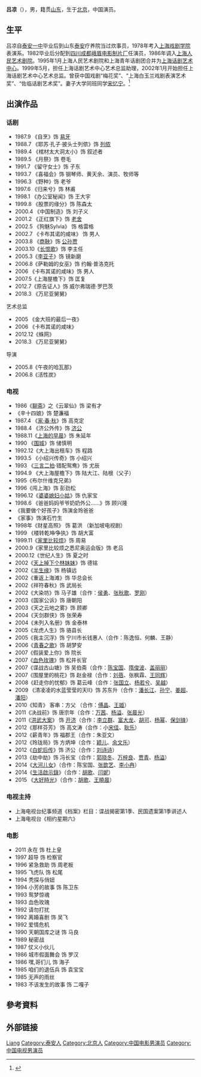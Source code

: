 {{Otheruses|吕凉 (消歧义)}}
'''吕凉'''（{{bd|1957年|||catIdx=L}}），男，籍贯[[山东|山东]]，生于[[北京|北京]]，中国演员。

== 生平 ==
吕凉自[[泰安一中|泰安一中]]毕业后到山东[[泰安|泰安]]疗养院当过炊事员，1978年考入[[上海戏剧学院|上海戏剧学院]]表演系。1982毕业后分配到[[四川|四川]][[成都|成都]][[峨眉电影制片厂|峨眉电影制片厂]]任演员，1986年调入[[上海人民艺术剧院|上海人民艺术剧院]]。1995年1月上海人民艺术剧院和上海青年话剧团合并为[[上海话剧艺术中心|上海话剧艺术中心]]。1999年5月，担任上海话剧艺术中心艺术总监助理，2002年1月开始担任上海话剧艺术中心艺术总监。曾获中国戏剧“梅花奖”、“上海白玉兰戏剧表演艺术奖”、“佐临话剧艺术奖”。妻子大学同班同学[[宋忆宁|宋忆宁]]。<ref>{{Cite web |url=http://baike.baidu.com/view/205283.htm |title=吕凉 |accessdate=2014-06-09 |archive-date=2007-03-09 |archive-url=https://web.archive.org/web/20070309150201/http://baike.baidu.com/view/205283.htm |dead-url=no }}</ref>

== 出演作品 ==
===话剧===
* 1987.9 《自烹》饰 [[易牙|易牙]]
* 1988.7 《耶苏·孔子·披头士列侬》饰 [[列侬|列侬]]
* 1989.4 《棺材太大洞太小》饰 叙述者
* 1989.5 《月祭》饰 卷毛
* 1991.7 《留守女士》饰 子东
* 1993.7 《喜福会》饰 钢琴师、黄天余、演员、牧师等
* 1996.3 《野种》饰 老爷
* 1997.6 《归来兮》饰 林甫
* 1998.1 《办公室秘闻》饰 王大宇
* 1999.8 《股票的缘分》饰 陈森太
* 2000.4 《中国制造》饰 刘子义
* 2001.2 《正红旗下》饰 [[老舍|老舍]]
* 2002.5 《狗魅Sylvia》 饰 格雷格
* 2002.7 《卡布其诺的咸味》 饰 男人
* 2003.8 《[[商鞅|商鞅]]》饰 [[公孙贾|公孙贾]]
* 2003.10《[[长恨歌|长恨歌]]》饰 李主任
* 2005.3《[[李亚子|李亚子]]》饰 镜新磨
* 2006.8《萨勒姆的女巫》饰 约翰·普洛克托
* 2006 《卡布其诺的咸味》饰 男人
* 2007.5《上海屋檐下》饰 匡复
* 2012.7《原告证人》饰 威尔弗瑞德·罗巴茨
* 2018.3 《万尼亚舅舅》
;艺术总监
* 2005 《金大班的最后一夜》
* 2006 《卡布其诺的咸味》
* 2012.12《蛛网》
* 2018.3 《万尼亚舅舅》
;导演
* 2005.8《午夜的哈瓦那》
* 2006.8《活性炭》

=== 电视 ===
* 1986《[[聊斋_(1986年电视剧)|聊斋]]》之《云翠仙》饰 梁有才
* 《辛十四娘》饰 楚濂福
* 1987.4 《[[家春秋_(1987年电视剧)|家·春·秋]]》饰 高克定
* 1988.4 《济公外传》饰 [[济公|济公]]
* 1988.11《[[上海的早晨|上海的早晨]]》饰 朱延年
* 1990 《[[围城_(电视剧)|围城]]》饰 储慎明
* 1992.12《大上海出租车》饰 程路
* 1993.5 《小绍兴传奇》饰 小绍兴
* 1993 《[[三言二拍|三言二拍]]·错配鸳鸯》饰 尤辰
* 1994.9 《大上海屋檐下》饰 陆大江、陆根（父子）
* 1995《布尔什维克兄弟》
* 1996《闯上海》饰 彭劲松
* 1996.12《[[婆婆媳妇小姑|婆婆媳妇小姑]]》饰 仇家宝
* 1998.6 《爸爸妈妈爷爷奶奶外公……》饰 顾兴隆
* 《我要做个好孩子》饰演金玲爸爸
* 《家事》饰演石竹生
* 1998年《财星高照》 饰 葛洪 （新加坡电视剧）
* 1999 《楼转乾坤∕争执》饰 胡大富
* 1999.11《[[家里比较烦|家里比较烦]]》饰 周易
* 2000.9《家里比较烦之悉尼奥运会版》饰 老吕
* 2000.12《世纪人生》饰 夏之时
* 2002《[[天上掉下个林妹妹|天上掉下个林妹妹]]》饰 德铭
* 2002《[[半生缘|半生缘]]》饰 杨镇远
* 2002《重返上海滩》饰 华总会长
* 2002《祥符春秋》饰 武局长
* 2002《大染坊》饰 马子雄（合作：[[侯勇|侯勇]]、[[张秋歌|张秋歌]]、[[罗刚|罗刚]]）
* 2003《国家公诉》饰 唐朝阳
* 2003《天之云地之雾》饰 顾卿
* 2004《天剑群侠》饰 张荣寿
* 2004《未列入名册》饰 金泰林
* 2005《龙虎人生》饰 骆县长
* 2005《我主沉浮》饰 宁川市长钱惠人（合作：陈逸恒、何麟、王静）
* 2006《[[青春之歌|青春之歌]]》饰 胡梦安
* 2007《假装爱上你》饰 院长
* 2007《[[血色玫瑰|血色玫瑰]]》饰 松井长官
* 2007《谍战古山塘》饰 吴伯斋（合作：[[陈宝国|陈宝国]]、[[隋俊波|隋俊波]]、[[盖丽丽|盖丽丽]]）
* 2007《围屋里的桃花》饰 赵金禄（合作：[[刘蓓|刘蓓]]、张枫霖、[[王同辉|王同辉]]）
* 2008《赶走你的忧郁》饰 葛云峰（合作：[[张国立|张国立]]、[[杨若兮|杨若兮]]、[[吴越|吴越]]）
* 2009 《清凌凌的水蓝莹莹的天II》饰 苏东升（合作：[[潘长江|潘长江]]、[[孙宁|孙宁]]、[[姜超|姜超]]、[[潘阳|潘阳]]）
* 2010《知青》 客串：方父 （合作：[[傅晶|傅晶]]、[[王姬|王姬]]）
* 2011《决战前》饰 唐宗年（合作：[[万茜|万茜]]、[[杨溢|杨溢]]、[[张晨光|张晨光]]）
* 2011《[[洪武大案|洪武大案]]》 饰 [[开济|开济]]（合作：[[李立群|李立群]]、[[富大龙|富大龙]]、[[胡可_(演员)|胡可]]、[[杨幂|杨幂]]、[[保剑锋|保剑锋]]）
* 2012《那样芬芳》 饰 高文涛（合作：小[[宋佳|宋佳]]、[[耿乐|耿乐]]）
* 2012《薪青年》饰 福郡王（合作：朱亚文）
* 2012《玲珑局》饰 方炳坤（合作：[[颖儿|颖儿]]、[[余文乐|余文乐]]）
* 2012《[[白蛇后传|白蛇后传]]》饰 济公（合作：[[刘诗诗|刘诗诗]]）
* 2013《劫中劫》饰 冯长宝（合作：[[郭晓冬|郭晓冬]]、[[万梓良|万梓良]]、[[贾青|贾青]]、[[杨溢|杨溢]]）
* 2014《[[大河儿女|大河儿女]]》（合作：陈宝国、[[张歆艺|张歆艺]]、[[李小冉|李小冉]]）
* 2014《[[生活啟示錄|生活啟示錄]]》（合作：[[胡歌|胡歌]]、[[闫妮|闫妮]]）
* 2015 《[[大好時光|大好時光]]》（合作：[[胡歌|胡歌]]、[[王曉晨|王曉晨]]）

===电视主持===
* 上海电视台纪事频道《档案》栏目：谍战揭密第1季、民国遗案第1季讲述人
* 上海电视台《相约星期六》

===电影===
* 2011 永在 饰 杜上皇 
* 1997 超导 饰 检察官 
* 1996 紧急救助 饰 周老板 
* 1995 飞虎队 饰 松尾 
* 1994 秃探与俏妞
* 1994 小芳的故事 饰 陈卫东  
* 1993 鸳梦惊魂 
* 1993 血色玫瑰 
* 1992 请勿打扰 
* 1992 离婚喜剧 饰 吴飞  
* 1992 爱情危机  
* 1990 天朝国库之谜 饰 马良  
* 1989 秘密战 
* 1987 仗义小伙儿 
* 1986 城市假面舞会 饰 罗汉  
* 1986 嘿,哥们儿 饰 海子
* 1985 咱们的退伍兵 饰 袁宝宝
* 1985 无声的雨丝
* 1983 不该发生的故事 饰 二嘎子

== 參考資料 ==
{{reflist}}

== 外部链接 ==
{{中國戲劇梅花獎}}

{{Authority control}}
{{DEFAULTSORT:Lv吕}}
[[Category:吕姓|Liang]]
[[Category:泰安人|Category:泰安人]]
[[Category:北京人|Category:北京人]]
[[Category:中国电影男演员|Category:中国电影男演员]]
[[Category:中国电视男演员|Category:中国电视男演员]]